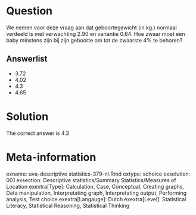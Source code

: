 Question
========

We nemen voor deze vraag aan dat geboortegewicht (in kg.) normaal verdeeld is met verwachting 2.90 en variantie 0.64. Hoe zwaar moet een baby minstens zijn bij zijn geboorte om tot de zwaarste 4% te behoren?

Answerlist
----------
* 3.72
* 4.02
* 4.3
* 4.65

Solution
========

The correct answer is  4.3

Meta-information
================
exname: uva-descriptive statistics-379-nl.Rmd
extype: schoice
exsolution: 001
exsection: Descriptive statistics/Summary Statistics/Measures of Location
exextra[Type]: Calculation, Case, Conceptual, Creating graphs, Data manipulation, Interpretating graph, Interpretating output, Performing analysis, Test choice
exextra[Langauge]: Dutch
exextra[Level]: Statistical Literacy, Statistical Reasoning, Statistical Thinking
